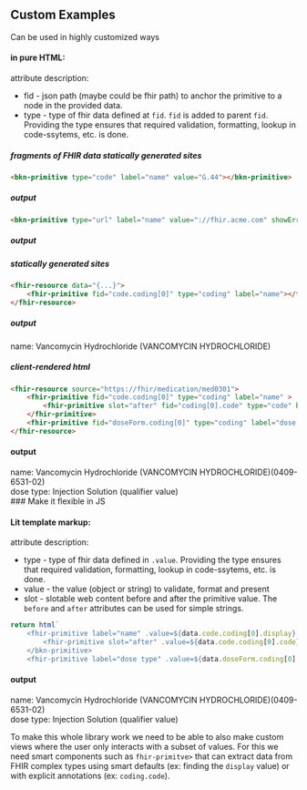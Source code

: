 
Custom Examples
--------

Can be used in highly customized ways


#### in pure HTML:
attribute description:
* fid - json path (maybe could be fhir path) to anchor the primitive to a node in the provided data.
* type - type of fhir data defined at `fid`. `fid` is added to parent `fid`. Providing the type ensures that required
validation, formatting, lookup in code-ssytems, etc. is done.

##### fragments of FHIR data statically generated sites
```html
<bkn-primitive type="code" label="name" value="G.44"></bkn-primitive>
```
##### output
<bkn-primitive type="code" label="name" value="G.44"></bkn-primitive>

```html
<bkn-primitive type="url" label="name" value="://fhir.acme.com" showError></bkn-primitive>
```
##### output
<bkn-primitive type="url" label="name" value="://fhir.acme.com" showError></bkn-primitive>

##### statically generated sites
```html
<fhir-resource data="{...}">
    <fhir-primitive fid="code.coding[0]" type="coding" label="name"></fhir-primitive>
</fhir-resource>
```
##### output
<div style={{border:"solid lightgray 0.1rem", borderRadius:"0.2rem", padding:"0.5rem"}}>
    <div><span>name: </span><span>Vancomycin Hydrochloride (VANCOMYCIN HYDROCHLORIDE)</span></div>
</div>


##### client-rendered html
```html
<fhir-resource source="https://fhir/medication/med0301">
    <fhir-primitive fid="code.coding[0]" type="coding" label="name" >
        <fhir-primitive slot="after" fid="coding[0].code" type="code" before="(" after=")">
    </fhir-primitive>
    <fhir-primitive fid="doseForm.coding[0]" type="coding" label="dose type"></fhir-primitive>
</fhir-resource>
```

#### output
<div style={{border:"solid lightgray 0.1rem", borderRadius:"0.2rem", padding:"0.5rem"}}>
    <div><span>name: </span><span>Vancomycin Hydrochloride (VANCOMYCIN HYDROCHLORIDE)</span><span>(0409-6531-02)</span>
    </div>
    <div><span>dose type: </span><span>Injection Solution (qualifier value)</span></div>
</div>
### Make it flexible in JS

#### Lit template markup:
attribute description:
* type - type of fhir data defined in `.value`. Providing the type ensures that required validation, formatting,
lookup in code-ssytems, etc. is done.
* value - the value (object or string) to validate, format and present
* slot - slotable web content before and after the primitive value. The `before` and `after` attributes can be used for
simple strings.

```js
return html`
    <fhir-primitive label="name" .value=${data.code.coding[0].display} >
        <fhir-primitive slot="after" .value=${data.code.coding[0].code} type="code" before="(" after=")">
    </bkn-primitive>
    <fhir-primitive label="dose type" .value=${data.doseForm.coding[0].display}></fhir-primitive>`
```

#### output
<div style={{border:"solid lightgray 0.1rem", borderRadius:"0.2rem", padding:"0.5rem"}}>
    <div><span>name: </span><span>Vancomycin Hydrochloride (VANCOMYCIN HYDROCHLORIDE)</span><span>(0409-6531-02)</span>
    </div>
    <div><span>dose type: </span><span>Injection Solution (qualifier value)</span></div>
</div>

To make this whole library work we need to be able to also make custom views where the user only interacts with a
subset of values. For this we need smart components such as <code>fhir-primitve></code> that can extract data from
FHIR complex types using smart defaults (ex: finding the <code>display</code> value) or with explicit annotations
(ex: <code>coding.code</code>).
